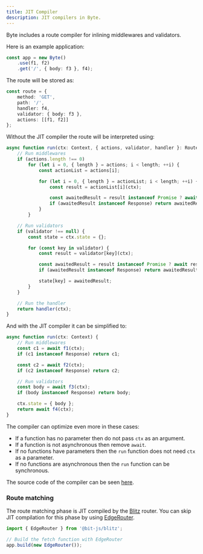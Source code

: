 ```yaml
---
title: JIT Compiler
description: JIT compilers in Byte.
---
```


Byte includes a route compiler for inlining middlewares and validators.

Here is an example application:
```ts
const app = new Byte()
    .use(f1, f2)
    .get('/', { body: f3 }, f4);
```

The route will be stored as:
```ts
const route = {
    method: 'GET',
    path: '/',
    handler: f4,
    validator: { body: f3 },
    actions: [[f1, f2]]
};
```

Without the JIT compiler the route will be interpreted using:
```ts
async function run(ctx: Context, { actions, validator, handler }: Route) {
    // Run middlewares
    if (actions.length !== 0)
        for (let i = 0, { length } = actions; i < length; ++i) {
            const actionList = actions[i];

            for (let i = 0, { length } = actionList; i < length; ++i) {
                const result = actionList[i](ctx);

                const awaitedResult = result instanceof Promise ? await result : result;
                if (awaitedResult instanceof Response) return awaitedResult;
            }
        }

    // Run validators
    if (validator !== null) {
        const state = ctx.state = {};

        for (const key in validator) {
            const result = validator[key](ctx);

            const awaitedResult = result instanceof Promise ? await result : result;
            if (awaitedResult instanceof Response) return awaitedResult;

            state[key] = awaitedResult;
        }
    }

    // Run the handler
    return handler(ctx);
}
```

And with the JIT compiler it can be simplified to:
```ts
async function run(ctx: Context) {
    // Run middlewares
    const c1 = await f1(ctx);
    if (c1 instanceof Response) return c1;

    const c2 = await f2(ctx);
    if (c2 instanceof Response) return c2;

    // Run validators
    const body = await f3(ctx);
    if (body instanceof Response) return body;

    ctx.state = { body };
    return await f4(ctx);
}
```

The compiler can optimize even more in these cases:
- If a function has no parameter then do not pass `ctx` as an argument.
- If a function is not asynchronous then remove `await`.
- If no functions have parameters then the `run` function does not need `ctx` as a parameter.
- If no functions are asynchronous then the `run` function can be synchronous.

The source code of the compiler can be seen [here](https://github.com/bit-js/byte/blob/main/src/core/server/route.ts#L61).

### Route matching
The route matching phase is JIT compiled by the [Blitz](https://www.npmjs.com/package/@bit-js/blitz) router.
You can skip JIT compilation for this phase by using [EdgeRouter](https://www.npmjs.com/package/@bit-js/blitz#edge-router).
```ts
import { EdgeRouter } from '@bit-js/blitz';

// Build the fetch function with EdgeRouter
app.build(new EdgeRouter());
```
